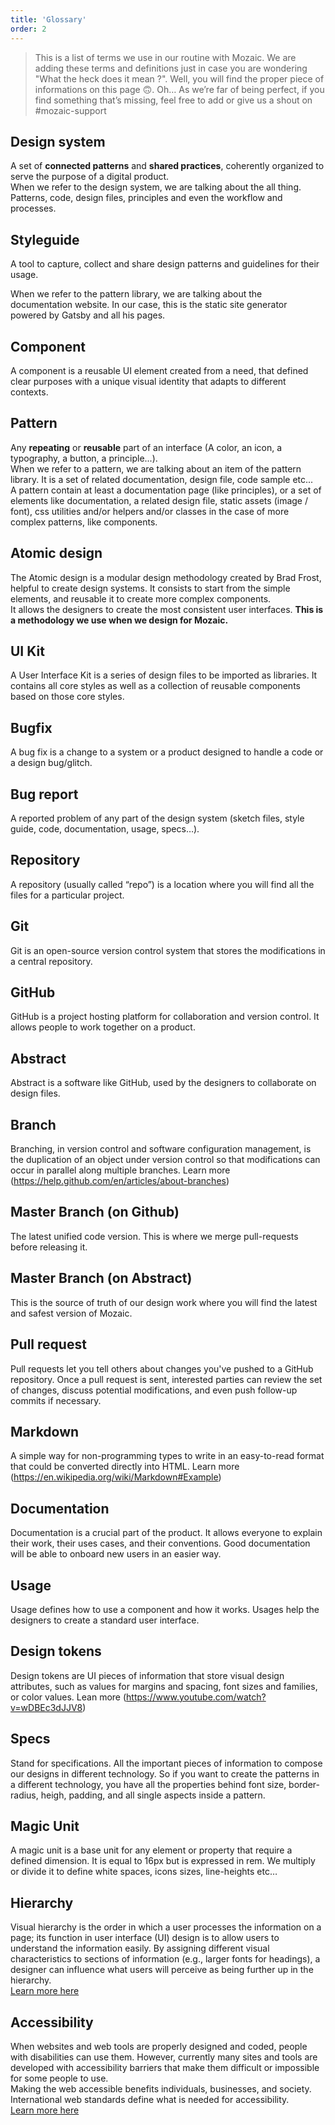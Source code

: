 ```yaml
---
title: 'Glossary'
order: 2
---
```


> This is a list of terms we use in our routine with Mozaic. We are adding these terms and definitions just in case you are wondering "What the heck does it mean ?". Well, you will find the proper piece of informations on this page 🙃.
> Oh… As we’re far of being perfect, if you find something that’s missing, feel free to add or give us a shout on #mozaic-support

## Design system

A set of **connected patterns** and **shared practices**, coherently organized to serve the purpose of a digital product. <br />
When we refer to the design system, we are talking about the all thing. Patterns, code, design files, principles and even the workflow and processes.

## Styleguide

A tool to capture, collect and share design patterns and guidelines for their usage.

When we refer to the pattern library, we are talking about the documentation website. In our case, this is the static site generator powered by Gatsby and all his pages.

## Component

A component is a reusable UI element created from a need, that defined clear purposes with a unique visual identity that adapts to different contexts.

## Pattern

Any **repeating** or **reusable** part of an interface (A color, an icon, a typography, a button, a principle...). <br />
When we refer to a pattern, we are talking about an item of the pattern library. It is a set of related documentation, design file, code sample etc...<br />
A pattern contain at least a documentation page (like principles), or a set of elements like documentation, a related design file, static assets (image / font), css utilities and/or helpers and/or classes in the case of more complex patterns, like components.

## Atomic design

The Atomic design is a modular design methodology created by Brad Frost, helpful to create design systems. It consists to start from the simple elements, and reusable it to create more complex components. <br />
It allows the designers to create the most consistent user interfaces. **This is a methodology we use when we design for Mozaic.**

## UI Kit

A User Interface Kit is a series of design files to be imported as libraries. It contains all core styles as well as a collection of reusable components based on those core styles.

## Bugfix

A bug fix is a change to a system or a product designed to handle a code or a design bug/glitch.

## Bug report

A reported problem of any part of the design system (sketch files, style guide, code, documentation, usage, specs…).

## Repository

A repository (usually called “repo”) is a location where you will find all the files for a particular project.

## Git

Git is an open-source version control system that stores the modifications in a central repository.

## GitHub

GitHub is a project hosting platform for collaboration and version control. It allows people to work together on a product.

## Abstract

Abstract is a software like GitHub, used by the designers to collaborate on design files.

## Branch

Branching, in version control and software configuration management, is the duplication of an object under version control so that modifications can occur in parallel along multiple branches. Learn more (https://help.github.com/en/articles/about-branches)

## Master Branch (on Github)

The latest unified code version. This is where we merge pull-requests before releasing it.

## Master Branch (on Abstract)

This is the source of truth of our design work where you will find the latest and safest version of Mozaic.

## Pull request

Pull requests let you tell others about changes you've pushed to a GitHub repository. Once a pull request is sent, interested parties can review the set of changes, discuss potential modifications, and even push follow-up commits if necessary.

## Markdown

A simple way for non-programming types to write in an easy-to-read format that could be converted directly into HTML. Learn more (https://en.wikipedia.org/wiki/Markdown#Example)

## Documentation

Documentation is a crucial part of the product. It allows everyone to explain their work, their uses cases, and their conventions. Good documentation will be able to onboard new users in an easier way.

## Usage

Usage defines how to use a component and how it works. Usages help the designers to create a standard user interface.

## Design tokens

Design tokens are UI pieces of information that store visual design attributes, such as values for margins and spacing, font sizes and families, or color values.
Lean more (https://www.youtube.com/watch?v=wDBEc3dJJV8)

## Specs

Stand for specifications. All the important pieces of information to compose our designs in different technology. So if you want to create the patterns in a different technology, you have all the properties behind font size, border-radius, heigh, padding, and all single aspects inside a pattern.

## Magic Unit

A magic unit is a base unit for any element or property that require a defined dimension. It is equal to 16px but is expressed in rem. We multiply or divide it to define white spaces, icons sizes, line-heights etc…

## Hierarchy

Visual hierarchy is the order in which a user processes the information on a page; its function in user interface (UI) design is to allow users to understand the information easily. By assigning different visual characteristics to sections of information (e.g., larger fonts for headings), a designer can influence what users will perceive as being further up in the hierarchy. <br />
[Learn more here](https://www.interaction-design.org/literature/topics/visual-hierarchy)

## Accessibility

When websites and web tools are properly designed and coded, people with disabilities can use them. However, currently many sites and tools are developed with accessibility barriers that make them difficult or impossible for some people to use.<br />
Making the web accessible benefits individuals, businesses, and society. International web standards define what is needed for accessibility. <br />
[Learn more here](https://www.w3.org/WAI/fundamentals/accessibility-intro/)
